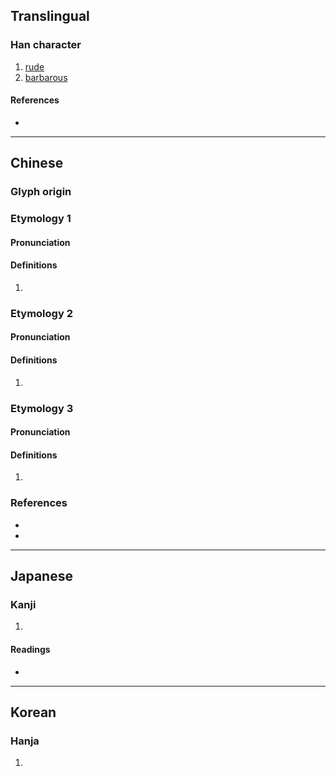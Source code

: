 {{character info/new}}
==Translingual==

===Han character===
{{Han char|rn=9|rad=人|as=16|sn=18|four=21211|canj=OYBP|ids=⿰亻龍}}

# [[rude]]
# [[barbarous]]

====References====
* {{Han ref|kx=0121.170|dkj=01281|dj=0256.050|hdz=10237.010|uh=5131|ud=20785|bh=EFB7|bd=61367}}

----

==Chinese==
{{zh-forms|s=𫢒}}
<!-- original ety 1, now etys 1 and 3 -->
{{attention|nan|supposedly <láng> with the 華語 translation of 儱? Iunn Un-gian}}
{{attention|nan|also appears in 甘字典查詢 as <lóng>}}

===Glyph origin===
{{Han etym}}

===Etymology 1===

====Pronunciation====
{{zh-pron
|m=lǒng
|c=lung5
|mc=1
|oc=1
|cat=
}}

====Definitions====
{{zh-hanzi}}

# {{zh-only|儱侗}}

===Etymology 2===

====Pronunciation====
{{zh-pron
|m=lòng
|c=lung5
|mc=2
|oc=2
|cat=
}}

====Definitions====
{{zh-hanzi}}

# {{zh-only|儱偅}}

===Etymology 3===

====Pronunciation====
{{zh-pron
|m=lóng
|cat=
}}

====Definitions====
{{zh-hanzi}}

# {{zh-only|儱倲}}

===References===
* {{R:twedu|B00192}}
* {{R:yue:Hanzi}}

----

==Japanese==

===Kanji===
{{ja-kanji|grade=|rs=人16}}

# {{defn|lang=ja|sort=人16}}

====Readings====
* {{ja-readings|on=[[ろう]] (rō), [[る]] (ru), [[りょう]] (ryō), [[りゅ]] (ryu)|kun=[[でさあがらない]] (desaagaranai), [[うやむや]] (uyamuya)}}

----

==Korean==

===Hanja===
{{ko-hanja|hangeul=롱|rv=rong|mr=rong}}

# {{defn|lang=ko|sort=人16}}
